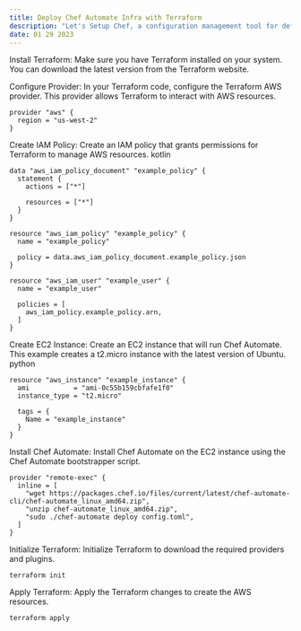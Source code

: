 ```yaml
---
title: Deploy Chef Automate Infra with Terraform
description: "Let's Setup Chef, a configuration management tool for defining infrastructure as code (IAC). "
date: 01 29 2023
---
```


Install Terraform: Make sure you have Terraform installed on your system. You can download the latest version from the Terraform website.

Configure Provider: In your Terraform code, configure the Terraform AWS provider. This provider allows Terraform to interact with AWS resources.


```
provider "aws" {
  region = "us-west-2"
}
```
Create IAM Policy: Create an IAM policy that grants permissions for Terraform to manage AWS resources.
kotlin

```
data "aws_iam_policy_document" "example_policy" {
  statement {
    actions = ["*"]

    resources = ["*"]
  }
}

resource "aws_iam_policy" "example_policy" {
  name = "example_policy"

  policy = data.aws_iam_policy_document.example_policy.json
}

resource "aws_iam_user" "example_user" {
  name = "example_user"

  policies = [
    aws_iam_policy.example_policy.arn,
  ]
}
```

Create EC2 Instance: Create an EC2 instance that will run Chef Automate. This example creates a t2.micro instance with the latest version of Ubuntu.
python

```
resource "aws_instance" "example_instance" {
  ami           = "ami-0c55b159cbfafe1f0"
  instance_type = "t2.micro"

  tags = {
    Name = "example_instance"
  }
}
```
Install Chef Automate: Install Chef Automate on the EC2 instance using the Chef Automate bootstrapper script.

```
provider "remote-exec" {
  inline = [
    "wget https://packages.chef.io/files/current/latest/chef-automate-cli/chef-automate_linux_amd64.zip",
    "unzip chef-automate_linux_amd64.zip",
    "sudo ./chef-automate deploy config.toml",
  ]
}
```
Initialize Terraform: Initialize Terraform to download the required providers and plugins.

```
terraform init
```

Apply Terraform: Apply the Terraform changes to create the AWS resources.

```
terraform apply
```